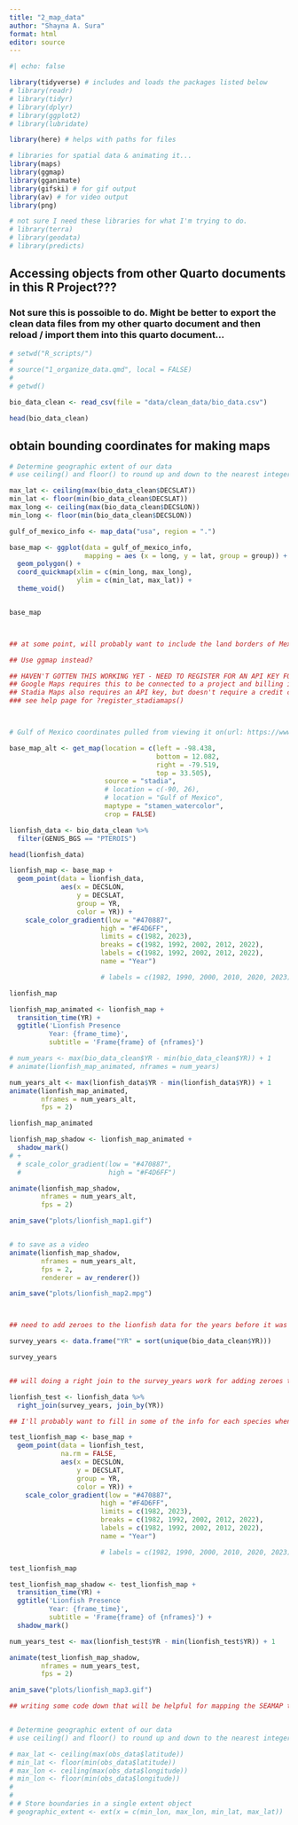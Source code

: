 ```yaml
---
title: "2_map_data"
author: "Shayna A. Sura"
format: html
editor: source
---
```




```r
#| echo: false

library(tidyverse) # includes and loads the packages listed below
# library(readr)
# library(tidyr)
# library(dplyr)
# library(ggplot2)
# library(lubridate)

library(here) # helps with paths for files

# libraries for spatial data & animating it...
library(maps)
library(ggmap)
library(gganimate)
library(gifski) # for gif output
library(av) # for video output
library(png)

# not sure I need these libraries for what I'm trying to do.
# library(terra)
# library(geodata)
# library(predicts)

```


## Accessing objects from other Quarto documents in this R Project???

### Not sure this is possoible to do. Might be better to export the clean data files from my other quarto document and then reload / import them into this quarto document...

```r

# setwd("R_scripts/")
# 
# source("1_organize_data.qmd", local = FALSE)
# 
# getwd()

```


```r

bio_data_clean <- read_csv(file = "data/clean_data/bio_data.csv")

head(bio_data_clean)

```



## obtain bounding coordinates for making maps

```r

# Determine geographic extent of our data
# use ceiling() and floor() to round up and down to the nearest integer

max_lat <- ceiling(max(bio_data_clean$DECSLAT))
min_lat <- floor(min(bio_data_clean$DECSLAT))
max_long <- ceiling(max(bio_data_clean$DECSLON))
min_long <- floor(min(bio_data_clean$DECSLON))

```



```r


gulf_of_mexico_info <- map_data("usa", region = ".")

base_map <- ggplot(data = gulf_of_mexico_info,
                   mapping = aes (x = long, y = lat, group = group)) +
  geom_polygon() +
  coord_quickmap(xlim = c(min_long, max_long),
                 ylim = c(min_lat, max_lat)) +
  theme_void()


base_map



## at some point, will probably want to include the land borders of Mexico in the base map. But the maps package doesn't have a map just for Mexico, so I would need to start with a world map...

## Use ggmap instead?

## HAVEN'T GOTTEN THIS WORKING YET - NEED TO REGISTER FOR AN API KEY FOR GOOGLE MAPS
## Google Maps requires this to be connected to a project and billing information.
## Stadia Maps also requires an API key, but doesn't require a credit card to obtain one. It is free to use for non-commercial and evaluation use.
### see help page for ?register_stadiamaps()



# Gulf of Mexico coordinates pulled from viewing it on(url: https://www.openstreetmap.org/export#map=6/23.221/-88.978)

base_map_alt <- get_map(location = c(left = -98.438,
                                     bottom = 12.082,
                                     right = -79.519,
                                     top = 33.505),
                        source = "stadia",
                        # location = c(-90, 26),
                        # location = "Gulf of Mexico",
                        maptype = "stamen_watercolor",
                        crop = FALSE)


```


```r


lionfish_data <- bio_data_clean %>% 
  filter(GENUS_BGS == "PTEROIS")

head(lionfish_data)

```


```r

lionfish_map <- base_map +
  geom_point(data = lionfish_data,
             aes(x = DECSLON,
                 y = DECSLAT,
                 group = YR,
                 color = YR)) +
    scale_color_gradient(low = "#470887",
                       high = "#F4D6FF",
                       limits = c(1982, 2023),
                       breaks = c(1982, 1992, 2002, 2012, 2022),
                       labels = c(1982, 1992, 2002, 2012, 2022),
                       name = "Year")

                       # labels = c(1982, 1990, 2000, 2010, 2020, 2023))

lionfish_map

lionfish_map_animated <- lionfish_map +
  transition_time(YR) +
  ggtitle('Lionfish Presence
          Year: {frame_time}',
          subtitle = 'Frame{frame} of {nframes}')

# num_years <- max(bio_data_clean$YR - min(bio_data_clean$YR)) + 1
# animate(lionfish_map_animated, nframes = num_years)

num_years_alt <- max(lionfish_data$YR - min(lionfish_data$YR)) + 1
animate(lionfish_map_animated,
        nframes = num_years_alt,
        fps = 2)

lionfish_map_animated

lionfish_map_shadow <- lionfish_map_animated +
  shadow_mark() 
# +
  # scale_color_gradient(low = "#470887",
  #                      high = "#F4D6FF")

animate(lionfish_map_shadow,
        nframes = num_years_alt,
        fps = 2)

anim_save("plots/lionfish_map1.gif")


# to save as a video
animate(lionfish_map_shadow,
        nframes = num_years_alt,
        fps = 2,
        renderer = av_renderer())

anim_save("plots/lionfish_map2.mpg")



## need to add zeroes to the lionfish data for the years before it was detected and any years it wasn't detected when surveys were done.

survey_years <- data.frame("YR" = sort(unique(bio_data_clean$YR)))

survey_years


## will doing a right join to the survey_years work for adding zeroes to the lionfish_data?? - yes! this can work to get the animation to show the blank years!

lionfish_test <- lionfish_data %>% 
  right_join(survey_years, join_by(YR))

## I'll probably want to fill in some of the info for each species when I do this because otherwise all the other columns are blank except for year in the dataframe. So if I have more than one species in there, it might not work? not sure right now....

test_lionfish_map <- base_map +
  geom_point(data = lionfish_test,
             na.rm = FALSE,
             aes(x = DECSLON,
                 y = DECSLAT,
                 group = YR,
                 color = YR)) +
    scale_color_gradient(low = "#470887",
                       high = "#F4D6FF",
                       limits = c(1982, 2023),
                       breaks = c(1982, 1992, 2002, 2012, 2022),
                       labels = c(1982, 1992, 2002, 2012, 2022),
                       name = "Year")

                       # labels = c(1982, 1990, 2000, 2010, 2020, 2023))

test_lionfish_map

test_lionfish_map_shadow <- test_lionfish_map +
  transition_time(YR) +
  ggtitle('Lionfish Presence
          Year: {frame_time}',
          subtitle = 'Frame{frame} of {nframes}') +
  shadow_mark()

num_years_test <- max(lionfish_test$YR - min(lionfish_test$YR)) + 1

animate(test_lionfish_map_shadow,
        nframes = num_years_test,
        fps = 2)

anim_save("plots/lionfish_map3.gif")


```




```r


## writing some code down that will be helpful for mapping the SEAMAP trawl data


# Determine geographic extent of our data
# use ceiling() and floor() to round up and down to the nearest integer

# max_lat <- ceiling(max(obs_data$latitude))
# min_lat <- floor(min(obs_data$latitude))
# max_lon <- ceiling(max(obs_data$longitude))
# min_lon <- floor(min(obs_data$longitude))
# 
# 
# # Store boundaries in a single extent object
# geographic_extent <- ext(x = c(min_lon, max_lon, min_lat, max_lat))


```



